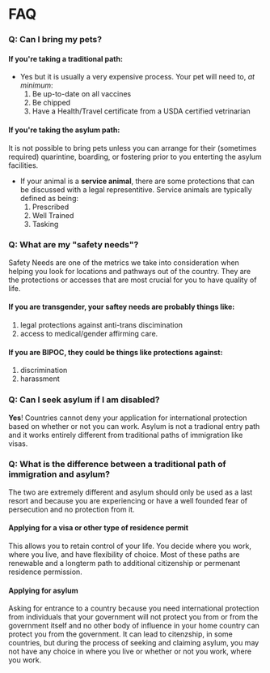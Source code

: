 # FAQ

### Q: Can I bring my pets?

#### If you're taking a **traditional** path:

- Yes but it is usually a very expensive process. Your pet will need to, *at minimum*:
  1. Be up-to-date on all vaccines
  2. Be chipped
  3. Have a Health/Travel certificate from a USDA certified vetrinarian

#### If you're taking the **asylum** path: 

It is not possible to bring pets unless you can arrange for their (sometimes required) quarintine, boarding, or fostering prior to you enterting the asylum facilities. 

- If your animal is a **service animal**, there are some protections that can be discussed with a legal representitive. Service animals are typically defined as being:
  1. Prescribed
  2. Well Trained
  3. Tasking


### Q: What are my "safety needs"?

Safety Needs are one of the metrics we take into consideration when helping you look for locations and pathways out of the country. They are the protections or accesses that are most crucial for you to have quality of life.

#### If you are **transgender**, your saftey needs are probably things like:

1. legal protections against anti-trans discimination
2. access to medical/gender affirming care.

#### If you are **BIPOC**, they could be things like protections against: 

1. discrimination
2. harassment


### Q: Can I seek asylum if I am disabled?

**Yes**! Countries cannot deny your application for international protection based on whether or not you can work. Asylum is not a tradional entry path and it works entirely different from traditional paths of immigration like visas. 

### Q: What is the difference between a traditional path of immigration and asylum?

The two are extremely different and asylum should only be used as a last resort and because you are experiencing or have a well founded fear of persecution and no protection from it. 

#### Applying for a **visa** or other type of residence permit

This allows you to retain control of your life. You decide where you work, where you live, and have flexibility of choice. Most of these paths are renewable and a longterm path to additional citizenship or permenant residence permission.

#### Applying for **asylum**

Asking for entrance to a country because you need international protection from individuals that your government will not protect you from or from the government itself and no other body of influence in your home country can protect you from the government. It can lead to citenzship, in some countries, but during the process of seeking and claiming asylum, you may not have any choice in where you live or whether or not you work, where you work. 